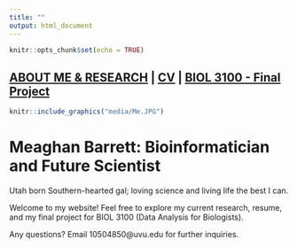 ```yaml
---
title: ""
output: html_document
---
```


```r
knitr::opts_chunk$set(echo = TRUE)
```

## [ABOUT ME & RESEARCH](./about_me/about_me.html) | [CV](./about_me/) | [BIOL 3100 - Final Project](./Final_Project.html)##


```r
knitr::include_graphics("media/Me.JPG")
```

# Meaghan Barrett: Bioinformatician and Future Scientist #
Utah born Southern-hearted gal; loving science and living life the best I can.

Welcome to my website! Feel free to explore my current research, resume, and my final project for BIOL 3100 (Data Analysis for Biologists). 

Any questions? Email 10504850@uvu.edu for further inquiries.